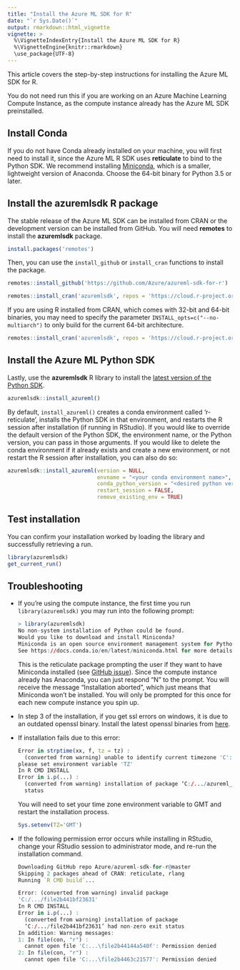 ```yaml
---
title: "Install the Azure ML SDK for R"
date: "`r Sys.Date()`"
output: rmarkdown::html_vignette
vignette: >
  %\VignetteIndexEntry{Install the Azure ML SDK for R}
  %\VignetteEngine{knitr::rmarkdown}
  \use_package{UTF-8}
---
```


This article covers the step-by-step instructions for installing the Azure ML SDK for R.

You do not need run this if you are working on an Azure Machine Learning Compute Instance, as the compute instance already has the Azure ML SDK preinstalled.

## Install Conda

If you do not have Conda already installed on your machine, you will first need to install it, since the Azure ML R SDK uses **reticulate** to bind to the Python SDK. We recommend installing [Miniconda](https://docs.conda.io/en/latest/miniconda.html), which is a smaller, lightweight version of Anaconda. Choose the 64-bit binary for Python 3.5 or later.

## Install the **azuremlsdk** R package
The stable release of the Azure ML SDK can be installed from CRAN or the development version can 
be installed from GitHub. You will need **remotes** to install the **azuremlsdk** package.
``` r
install.packages('remotes')
``` 

Then, you can use the `install_github` or `install_cran` functions to install the package.
``` r
remotes::install_github('https://github.com/Azure/azureml-sdk-for-r')

remotes::install_cran('azuremlsdk', repos = 'https://cloud.r-project.org/')
```

If you are using R installed from CRAN, which comes with 32-bit and 64-bit binaries, you may need to specify the parameter `INSTALL_opts=c("--no-multiarch")` to only build for the current 64-bit architecture.
``` r
remotes::install_cran('azuremlsdk', repos = 'https://cloud.r-project.org/', INSTALL_opts=c("--no-multiarch"))
```

## Install the Azure ML Python SDK
Lastly, use the **azuremlsdk** R library to install the [latest version of the Python SDK](https://pypi.org/project/azureml-sdk/).
``` r
azuremlsdk::install_azureml()
```

By default, `install_azureml()` creates a conda environment called 'r-reticulate', installs the Python SDK in that environment, and restarts the R session after installation (if running in RStudio).
If you would like to override the default version of the Python SDK, the environment name, or the Python version, you can pass in those arguments. If you would like to  delete the conda environment if it already exists and create a new environment, or not restart the R session after installation, you can also do so: 
``` r
azuremlsdk::install_azureml(version = NULL, 
                            envname = "<your conda environment name>",
                            conda_python_version = "<desired python version>",
                            restart_session = FALSE,
                            remove_existing_env = TRUE)
```

## Test installation
You can confirm your installation worked by loading the library and successfully retrieving a run.
``` r
library(azuremlsdk)
get_current_run()
```

## Troubleshooting
-   If you're using the compute instance, the first time you run `library(azuremlsdk)` you may run into the following prompt:

    ```R
    > library(azuremlsdk)
    No non-system installation of Python could be found.
    Would you like to download and install Miniconda?
    Miniconda is an open source environment management system for Python.
    See https://docs.conda.io/en/latest/miniconda.html for more details.
    ```
    
    This is the reticulate package prompting the user if they want to have Miniconda installed (see [GitHub issue](https://github.com/rstudio/reticulate/issues/607)). Since the compute instance already has Anaconda, you can just respond "N" to the prompt. You will receive the message "Installation aborted", which just means that Miniconda won't be installed. You will only be prompted for this once for each new compute instance you spin up.

-   In step 3 of the installation, if you get ssl errors on windows, it is due to an
outdated openssl binary. Install the latest openssl binaries from
[here](https://wiki.openssl.org/index.php/Binaries).

- If installation fails due to this error:

  ```R
  Error in strptime(xx, f, tz = tz) : 
    (converted from warning) unable to identify current timezone 'C':
  please set environment variable 'TZ'
  In R CMD INSTALL
  Error in i.p(...) : 
    (converted from warning) installation of package ‘C:/.../azureml_0.4.0.tar.gz’ had non-zero exit
    status
  ```
  
  You will need to set your time zone environment variable to GMT and restart the installation process.
  
  ```R
  Sys.setenv(TZ='GMT')
  ```

- If the following permission error occurs while installing in RStudio,
  change your RStudio session to administrator mode, and re-run the installation command.

  ```R
  Downloading GitHub repo Azure/azureml-sdk-for-r@master
  Skipping 2 packages ahead of CRAN: reticulate, rlang
  Running `R CMD build`...
  
  Error: (converted from warning) invalid package
  'C:/.../file2b441bf23631'
  In R CMD INSTALL
  Error in i.p(...) : 
    (converted from warning) installation of package
    ‘C:/.../file2b441bf23631’ had non-zero exit status
  In addition: Warning messages:
  1: In file(con, "r") :
    cannot open file 'C:...\file2b44144a540f': Permission denied
  2: In file(con, "r") :
    cannot open file 'C:...\file2b4463c21577': Permission denied
  ```
  
